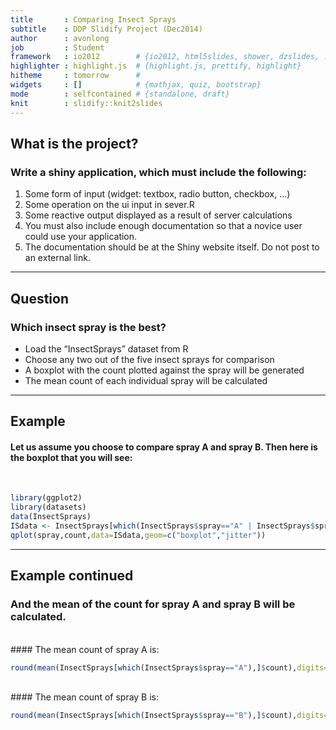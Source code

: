 ```yaml
---
title       : Comparing Insect Sprays
subtitle    : DDP Slidify Project (Dec2014)
author      : avonlong
job         : Student
framework   : io2012        # {io2012, html5slides, shower, dzslides, ...}
highlighter : highlight.js  # {highlight.js, prettify, highlight}
hitheme     : tomorrow      # 
widgets     : []            # {mathjax, quiz, bootstrap}
mode        : selfcontained # {standalone, draft}
knit        : slidify::knit2slides
---
```


## What is the project?
### Write a shiny application, which must include the following:
1. Some form of input (widget: textbox, radio button, checkbox, ...)
2. Some operation on the ui input in sever.R
3. Some reactive output displayed as a result of server calculations
4. You must also include enough documentation so that a novice user could use your application.
5. The documentation should be at the Shiny website itself. Do not post to an external link.

---

## Question
### Which insect spray is the best?
- Load the "InsectSprays" dataset from R
- Choose any two out of the five insect sprays for comparison
- A boxplot with the count plotted against the spray will be generated
- The mean count of each individual spray will be calculated

---

## Example
#### Let us assume you choose to compare spray A and spray B. Then here is the boxplot that you will see:
<br>
```r
library(ggplot2)
library(datasets)
data(InsectSprays)
ISdata <- InsectSprays[which(InsectSprays$spray=="A" | InsectSprays$spray=="B"),]
qplot(spray,count,data=ISdata,geom=c("boxplot","jitter"))
```

---

## Example continued
### And the mean of the count for spray A and spray B will be calculated.
<br>
#### The mean count of spray A is:
```r
round(mean(InsectSprays[which(InsectSprays$spray=="A"),]$count),digits=2)
```
<br>
#### The mean count of spray B is:
```r
round(mean(InsectSprays[which(InsectSprays$spray=="B"),]$count),digits=2)
```
